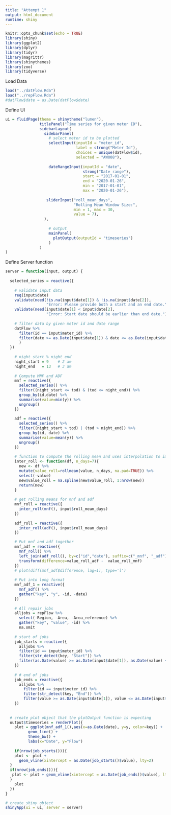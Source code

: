 ```yaml
---
title: "Attempt 1"
output: html_document
runtime: shiny
---
```


```r
knitr::opts_chunk$set(echo = TRUE)
library(shiny)
library(ggplot2)
library(dplyr)
library(tidyr)
library(magrittr)
library(shinythemes)
library(zoo)
library(tidyverse)
```

Load Data
```r
load("../datFlow.Rda")
load("../repFlow.Rda")
#datFlow$date = as.Date(datFlow$date)
```

Define UI
```r
ui = fluidPage(theme = shinytheme("lumen"),
               titlePanel("Time series for given meter ID"),
               sidebarLayout(
                 sidebarPanel(
                   # select meter id to be plotted
                   selectInput(inputId = "meter_id", 
                               label = strong("Meter Id"),
                               choices = unique(datFlow$id),
                               selected = "AW008"),
                   
                   dateRangeInput(inputId = "date",
                                  strong("Date range"),
                                  start = "2017-01-01",
                                  end = "2020-01-26",
                                  min = "2017-01-01",
                                  max = "2020-01-26"),
                  
                  sliderInput("roll_mean_days", 
                              "Rolling Mean Window Size:",
                              min = 1, max = 30,
                              value = 7),
                 ),
                 
                   # output
                   mainPanel(
                     plotOutput(outputId = "timeseries")
                   )
               )
)
```

Define Server function
```r
server = function(input, output) {
  
  selected_series = reactive({
    
    # validate input data
    req(input$date)
    validate(need(!is.na(input$date[1]) & !is.na(input$date[2]), 
                  "Error: Please provide both a start and an end date."))
    validate(need(input$date[1] < input$date[2], 
                  "Error: Start date should be earlier than end date."))
    
    # filter data by given meter id and date range
    datFlow %>% 
      filter(id == input$meter_id) %>% 
      filter(date >= as.Date(input$date[1]) & date <= as.Date(input$date[2])
      )
  })
  
    # night start % night end
    night_start = 9    # 2 am
    night_end   = 13   # 3 am
    
    # Compute MNF and ADF
    mnf = reactive({
      selected_series() %>% 
      filter((night_start <= tod) & (tod <= night_end)) %>% 
      group_by(id,date) %>% 
      summarise(value=min(y)) %>% 
      ungroup() 
    })
    
    adf = reactive({
      selected_series() %>%
      filter((night_start > tod) | (tod > night_end)) %>%
      group_by(id, date) %>%
      summarise(value=mean(y)) %>%
      ungroup() 
    })
    
    # function to compute the rolling mean and uses interpolation to impute NAs
    inter_roll <- function(df, n_days=7){
      new <- df %>% 
      mutate(value_roll=rollmean(value, n_days, na.pad=TRUE)) %>% 
      select(-value)
      new$value_roll = na.spline(new$value_roll, 1:nrow(new))
      return(new)
    }
    
    # get rolling means for mnf and adf
    mnf_roll = reactive({
      inter_roll(mnf(), input$roll_mean_days)
    })
    
    adf_roll = reactive({
      inter_roll(adf(), input$roll_mean_days)
    })

    # Put mnf and adf together
    mnf_adf = reactive({
      mnf_roll() %>%
      left_join(adf_roll(), by=c("id","date"), suffix=c("_mnf", "_adf")) %>% 
      transform(difference=value_roll_adf -  value_roll_mnf)
    })
    # plot(diff(mnf_adf$difference, lag=1), type='l')
    
    # Put into long format
    mnf_adf_1 = reactive({
      mnf_adf() %>%
      gather("key", "y", -id, -date)
    })
    
    # All repair jobs
    alljobs = repFlow %>%
      select(-Region, -Area, -Area_reference) %>%
      gather("key", "value", -id) %>%
      na.omit
    
    # start of jobs
    job_starts = reactive({
      alljobs %>% 
      filter(id == input$meter_id) %>% 
      filter(str_detect(key, "Start")) %>% 
      filter(as.Date(value) >= as.Date(input$date[1]), as.Date(value) <= as.Date(input$date[2]))
    })
    
    # # end of jobs
    job_ends = reactive({
      alljobs %>%
        filter(id == input$meter_id) %>%
        filter(str_detect(key, "End")) %>%
        filter(value >= as.Date(input$date[1]), value <= as.Date(input$date[2]))
    })
    
    
  # create plot object that the plotOutput function is expecting
  output$timeseries = renderPlot({
    plot = ggplot(mnf_adf_1(),aes(x=as.Date(date), y=y, color=key)) +
          geom_line() +
          theme_bw() +
          labs(x="Date", y="Flow")
    
    if(nrow(job_starts())){
    plot <- plot +
      geom_vline(xintercept = as.Date(job_starts()$value), lty=2)
  }
  if(nrow(job_ends())){
   plot <- plot + geom_vline(xintercept = as.Date(job_ends()$value), lty=1)
  }
    plot
  })
}

# create shiny object
shinyApp(ui = ui, server = server)
```

